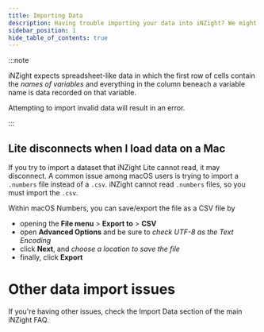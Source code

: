 ```yaml
---
title: Importing Data
description: Having trouble importing your data into iNZight? We might have a solution for you.
sidebar_position: 1
hide_table_of_contents: true
---
```



<TOCInline toc={toc} />

:::note

iNZight expects spreadsheet-like data in which the first row of cells contain the _names of variables_ and everything in the column beneach a variable name is data recorded on that variable.

Attempting to import invalid data will result in an error.

:::

## Lite disconnects when I load data on a Mac

If you try to import a dataset that iNZight Lite cannot read, it may disconnect. A common issue among macOS users is trying to import a `.numbers` file instead of a `.csv`. iNZight cannot read `.numbers` files, so you must import the `.csv`.

Within macOS Numbers, you can save/export the file as a CSV file by

- opening the **File menu** > **Export to** > **CSV**
- open **Advanced Options** and be sure to _check UTF-8 as the Text Encoding_
- click **Next**, and _choose a location to save the file_
- finally, click **Export**

# Other data import issues

If you're having other issues, check the Import Data section of the main iNZight FAQ.
